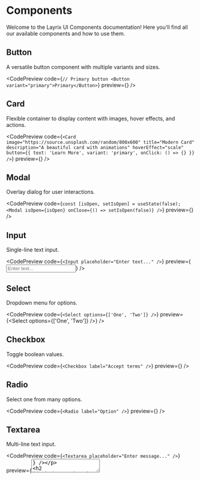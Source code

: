 
# Components

Welcome to the Layrix UI Components documentation! Here you'll find all our available components and how to use them.

## Button

A versatile button component with multiple variants and sizes.

<CodePreview
  code={`// Primary button
<Button variant="primary">Primary</Button>`}
  preview={<ButtonPreview />}
/>

## Card

Flexible container to display content with images, hover effects, and actions.

<CodePreview
  code={`<Card
  image="https://source.unsplash.com/random/800x600"
  title="Modern Card"
  description="A beautiful card with animations"
  hoverEffect="scale"
  button={{ text: 'Learn More', variant: 'primary', onClick: () => {} }}
/>`}
  preview={<CardPreview />}
/>

## Modal

Overlay dialog for user interactions.

<CodePreview
  code={`const [isOpen, setIsOpen] = useState(false);
<Modal isOpen={isOpen} onClose={() => setIsOpen(false)} />`}
  preview={<ModalPreview />}
/>

## Input

Single-line text input.

<CodePreview
  code={`<Input placeholder="Enter text..." />`}
  preview={<Input placeholder="Enter text..." />}
/>

## Select

Dropdown menu for options.

<CodePreview
  code={`<Select options={['One', 'Two']} />`}
  preview={<Select options={['One', 'Two']} />}
/>

## Checkbox

Toggle boolean values.

<CodePreview
  code={`<Checkbox label="Accept terms" />`}
  preview={<CheckboxPreview />}
/>

## Radio

Select one from many options.

<CodePreview
  code={`<Radio label="Option" />`}
  preview={<RadioPreview />}
/>

## Textarea

Multi-line text input.

<CodePreview
  code={`<Textarea placeholder="Enter message..." />`}
  preview={<Textarea placeholder="Enter message..." />}
/>

## Badge

Label or status indicator.

<CodePreview
  code={`<Badge variant="primary">New</Badge>`}
  preview={<Badge variant="primary">New</Badge>}
/>

## Avatar

Display profile image.

<CodePreview
  code={`<Avatar src="/avatar.jpg" alt="User" />`}
  preview={<Avatar src="/avatar.jpg" alt="User" />}
/>

## Tooltip

Text displayed on hover.

<CodePreview
  code={`<Tooltip content="Info"><Button>Hover</Button></Tooltip>`}
  preview={<Tooltip content="Info"><Button>Hover</Button></Tooltip>}
/>

## Alert

Important messages or notifications.

<CodePreview
  code={`<Alert variant="info">Info Alert</Alert>`}
  preview={<Alert variant="info">Info Alert</Alert>}
/>

## ProgressBar

Display completion progress.

<CodePreview
  code={`<ProgressBar value={50} />`}
  preview={<ProgressBar value={50} />}
/>

## Accordion

Expandable content sections.

<CodePreview
  code={`const accordionCode = (
    <Accordion>
      <AccordionItem title="Item 1">Content</AccordionItem>
    </Accordion>
  );

  const accordionPreview = (
    <div>
      <Accordion>
        <AccordionItem title="Item 1">Content</AccordionItem>
      </Accordion>
    </div>
  );

  {accordionCode}
  preview={accordionPreview}
/>`}
  preview={<div><Accordion>
    <AccordionItem title="Item 1">Content</AccordionItem>
  </Accordion></div>}
/>

## Navbar

Different navbar styles with customizable props.

<CodePreview
  code={`<DefaultNavbar links={[{ href: '#features', label: 'Features' }, { href: '#components', label: 'Components' }]} />`}
  preview={<div className="relative mt-4"><DefaultNavbar links={[{ href: '#features', label: 'Features' }, { href: '#components', label: 'Components' }]} /></div>}
/>

<CodePreview
  code={`<TransparentNavbar title="Layrix UI" />`}
  preview={<div className="relative mt-4"><TransparentNavbar title="Layrix UI" /></div>}
/>

<CodePreview
  code={`<GlassNavbar className="bg-white/30" />`}
  preview={<div className="relative mt-4"><GlassNavbar className="bg-white/30" /></div>}
/>

<CodePreview
  code={`<DarkNavbar links={[{ href: '#docs', label: 'Documentation' }, { href: '#api', label: 'API' }]} />`}
  preview={<div className="relative mt-4"><DarkNavbar links={[{ href: '#docs', label: 'Documentation' }, { href: '#api', label: 'API' }]} /></div>}
/>

<CodePreview
  code={`<PrimaryNavbar title="Layrix UI" className="bg-primary" />`}
  preview={<div className="relative mt-4"><PrimaryNavbar title="Layrix UI" className="bg-primary" /></div>}
/>

## Landing Pages

Modern and attractive landing page variants.

<CodePreview
  code={`<ModernLanding>
  <h1 className="text-4xl font-bold mb-4">Welcome to Layrix UI</h1>
  <p className="text-lg text-gray-600">A modern UI component library built with React and Tailwind CSS</p>
</ModernLanding>`}
  preview={<div className="relative mt-4"><ModernLanding>
    <h1 className="text-4xl font-bold mb-4">Welcome to Layrix UI</h1>
    <p className="text-lg text-gray-600">A modern UI component library built with React and Tailwind CSS</p>
  </ModernLanding></div>}
/>

<CodePreview
  code={`<GlassLanding>
  <h1 className="text-4xl font-bold mb-4">Glass Effect Landing</h1>
  <p className="text-lg text-gray-600">A modern UI component library built with React and Tailwind CSS</p>
</GlassLanding>`}
  preview={<div className="relative mt-4"><GlassLanding>
    <h1 className="text-4xl font-bold mb-4">Glass Effect Landing</h1>
    <p className="text-lg text-gray-600">A modern UI component library built with React and Tailwind CSS</p>
  </GlassLanding></div>}
/>

<CodePreview
  code={`<HeroLanding>
  <h1 className="text-4xl font-bold mb-4">Hero Landing</h1>
  <p className="text-lg">A modern UI component library built with React and Tailwind CSS</p>
</HeroLanding>`}
  preview={<div className="relative mt-4"><HeroLanding>
    <h1 className="text-4xl font-bold mb-4">Hero Landing</h1>
    <p className="text-lg">A modern UI component library built with React and Tailwind CSS</p>
  </HeroLanding></div>}
/>

<CodePreview
  code={`<MinimalLanding>
  <h1 className="text-4xl font-bold mb-4">Minimal Landing</h1>
  <p className="text-lg text-gray-600">A modern UI component library built with React and Tailwind CSS</p>
</MinimalLanding>`}
  preview={<div className="relative mt-4"><MinimalLanding>
    <h1 className="text-4xl font-bold mb-4">Minimal Landing</h1>
    <p className="text-lg text-gray-600">A modern UI component library built with React and Tailwind CSS</p>
  </MinimalLanding></div>}
/>

<CodePreview
  code={`<CreativeLanding>
  <h1 className="text-4xl font-bold mb-4">Creative Landing</h1>
  <p className="text-lg">A modern UI component library built with React and Tailwind CSS</p>
</CreativeLanding>`}
  preview={<div className="relative mt-4"><CreativeLanding>
    <h1 className="text-4xl font-bold mb-4">Creative Landing</h1>
    <p className="text-lg">A modern UI component library built with React and Tailwind CSS</p>
  </CreativeLanding></div>}
/>

## Footer

Different footer styles with customizable content.

<CodePreview
  code={`<DefaultFooter><p>© 2025 Layrix UI. All rights reserved.</p></DefaultFooter>`}
  preview={<div className="relative mt-4"><DefaultFooter><p>© 2025 Layrix UI. All rights reserved.</p></DefaultFooter></div>}
/>

<CodePreview
  code={`<DarkFooter><p>© 2025 Layrix UI - Built with 💙</p></DarkFooter>`}
  preview={<div className="relative mt-4"><DarkFooter><p>© 2025 Layrix UI - Built with 💙</p></DarkFooter></div>}
/>

<CodePreview
  code={`<GradientFooter><p>© 2025 Layrix UI - Powered by creativity ✨</p></GradientFooter>`}
  preview={<div className="relative mt-4"><GradientFooter><p>© 2025 Layrix UI - Powered by creativity ✨</p></GradientFooter></div>}
/>

<CodePreview
  code={`<MinimalFooter><p>© 2025 Layrix. Simple. Clean. Elegant.</p></MinimalFooter>`}
  preview={<div className="relative mt-4"><MinimalFooter><p>© 2025 Layrix. Simple. Clean. Elegant.</p></MinimalFooter></div>}
/>

<CodePreview
  code={`<GlassFooter><p>© 2025 Layrix Glass Footer</p></GlassFooter>`}
  preview={<div className="relative mt-4"><GlassFooter><p>© 2025 Layrix Glass Footer</p></GlassFooter></div>}
/>
